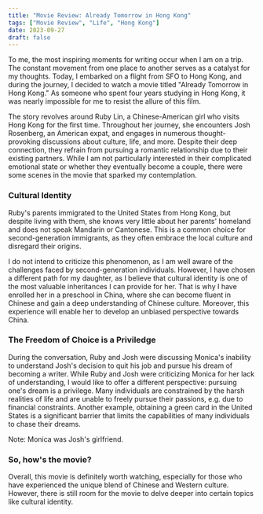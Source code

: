 ```yaml
---
title: "Movie Review: Already Tomorrow in Hong Kong"
tags: ["Movie Review", "Life", "Hong Kong"]
date: 2023-09-27
draft: false
---
```


To me, the most inspiring moments for writing occur when I am on a trip. The constant movement from one place to another serves as a catalyst for my thoughts. Today, I embarked on a flight from SFO to Hong Kong, and during the journey, I decided to watch a movie titled "Already Tomorrow in Hong Kong." As someone who spent four years studying in Hong Kong, it was nearly impossible for me to resist the allure of this film.

The story revolves around Ruby Lin, a Chinese-American girl who visits Hong Kong for the first time. Throughout her journey, she encounters Josh Rosenberg, an American expat, and engages in numerous thought-provoking discussions about culture, life, and more. Despite their deep connection, they refrain from pursuing a romantic relationship due to their existing partners.
While I am not particularly interested in their complicated emotional state or whether they eventually become a couple, there were some scenes in the movie that sparked my contemplation.

### Cultural Identity

Ruby's parents immigrated to the United States from Hong Kong, but despite living with them, she knows very little about her parents' homeland and does not speak Mandarin or Cantonese. This is a common choice for second-generation immigrants, as they often embrace the local culture and disregard their origins.

I do not intend to criticize this phenomenon, as I am well aware of the challenges faced by second-generation individuals. However, I have chosen a different path for my daughter, as I believe that cultural identity is one of the most valuable inheritances I can provide for her. That is why I have enrolled her in a preschool in China, where she can become fluent in Chinese and gain a deep understanding of Chinese culture. Moreover, this experience will enable her to develop an unbiased perspective towards China.

### The Freedom of Choice is a Priviledge

During the conversation, Ruby and Josh were discussing Monica's inability to understand Josh's decision to quit his job and pursue his dream of becoming a writer. While Ruby and Josh were criticizing Monica for her lack of understanding, I would like to offer a different perspective: pursuing one's dream is a privilege. Many individuals are constrained by the harsh realities of life and are unable to freely pursue their passions, e.g. due to financial constraints. Another example, obtaining a green card in the United States is a significant barrier that limits the capabilities of many individuals to chase their dreams.

Note: Monica was Josh's girlfriend.

### So, how's the movie?

Overall, this movie is definitely worth watching, especially for those who have experienced the unique blend of Chinese and Western culture. However, there is still room for the movie to delve deeper into certain topics like cultural identity.
